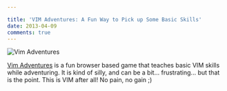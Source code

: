 ```yaml
---

title: 'VIM Adventures: A Fun Way to Pick up Some Basic Skills'
date: 2013-04-09
comments: true
---
```


![Vim Adventures](https://res.cloudinary.com/joelhooks-com/image/upload/v1646023534/images/vim_adventures.jpg)

[Vim Adventures](https://vim-adventures.com/) is a fun browser based game that
teaches basic VIM skills while adventuring. It is kind of silly, and can be a
bit... frustrating... but that is the point. This is VIM after all! No pain, no
gain ;)
